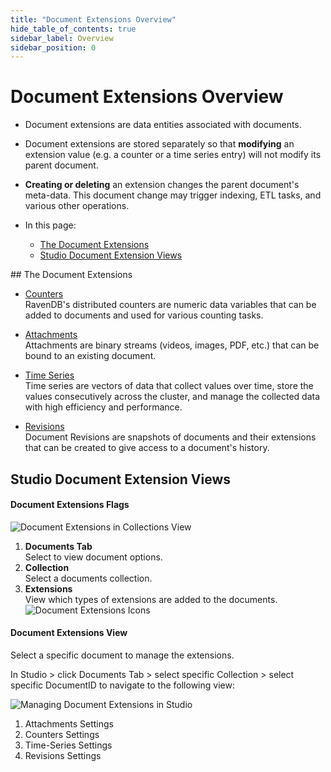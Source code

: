 ```yaml
---
title: "Document Extensions Overview"
hide_table_of_contents: true
sidebar_label: Overview
sidebar_position: 0
---
```



# Document Extensions Overview
<Admonition type="note" title="">

* Document extensions are data entities associated with documents.  

* Document extensions are stored separately so that **modifying** an extension value (e.g. a counter 
  or a time series entry) will not modify its parent document.

* **Creating or deleting** an extension changes the parent document's meta-data. 
  This document change may trigger indexing, ETL tasks, and various other operations.  

* In this page:  
   * [The Document Extensions](../document-extensions/overview-extensions.mdx#the-document-extensions)  
   * [Studio Document Extension Views](../document-extensions/overview-extensions.mdx#studio-document-extension-views)  

</Admonition>
## The Document Extensions

* [Counters](../document-extensions/counters/overview.mdx)  
  RavenDB's distributed counters are numeric data variables that can be added to documents and used
  for various counting tasks.

* [Attachments](../document-extensions/attachments/what-are-attachments.mdx)  
  Attachments are binary streams (videos, images, PDF, etc.) that can be bound to an existing document.

* [Time Series](../document-extensions/timeseries/overview.mdx)  
  Time series are vectors of data that collect values over time, store the values consecutively across the cluster,
  and manage the collected data with high efficiency and performance.

* [Revisions](../server/extensions/revisions.mdx)  
  Document Revisions are snapshots of documents and their extensions that can be created to give access to a document's history.




## Studio Document Extension Views

#### Document Extensions Flags

![Document Extensions in Collections View](./assets/extensions-collections-view.png)

1. **Documents Tab**  
   Select to view document options.
2. **Collection**  
   Select a documents collection. 
3. **Extensions**  
   View which types of extensions are added to the documents.  
   ![Document Extensions Icons](./assets/extensions-logos.png)
#### Document Extensions View

Select a specific document to manage the extensions.  

In Studio &gt; click Documents Tab &gt; select specific Collection &gt; select specific DocumentID to navigate to the following view:  

![Managing Document Extensions in Studio](./assets/extensions-managing-single-doc.png)

1. Attachments Settings
2. Counters Settings
3. Time-Series Settings
4. Revisions Settings

   

